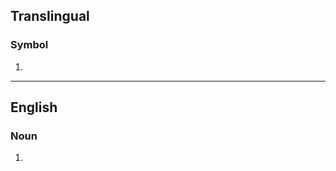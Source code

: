 {{also|Appendix:Variations of "my"}}
==Translingual==

===Symbol===
{{mul-symbol}}

# {{ISO 3166|1|2|Malaysia}}

----

==English==

===Noun===
{{en-noun}}

# {{init of|en|[[motor]] [[yacht]]|nodot=1}} {{gloss|[[diesel]]-driven [[yacht]]}}